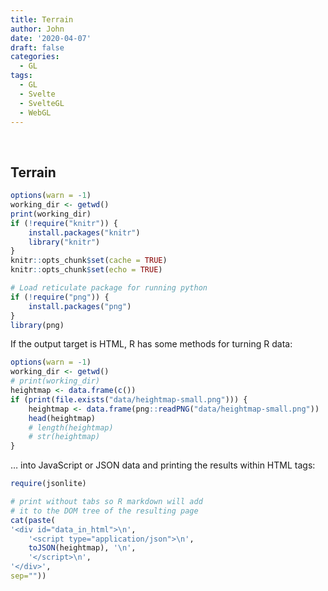 ```yaml
---
title: Terrain
author: John
date: '2020-04-07'
draft: false
categories:
  - GL
tags:
  - GL
  - Svelte
  - SvelteGL
  - WebGL
---
```


<div id="gl-app" role="main" style="width: 100%; min-width: 800px; margin-left: -86px;">
&nbsp;
</div>

## Terrain

```r
options(warn = -1)
working_dir <- getwd()
print(working_dir)
if (!require("knitr")) {
    install.packages("knitr")
    library("knitr")
}
knitr::opts_chunk$set(cache = TRUE)
knitr::opts_chunk$set(echo = TRUE)

# Load reticulate package for running python
if (!require("png")) {
    install.packages("png")
}
library(png)
```

If the output target is HTML, R has some methods for turning R data:
```r
options(warn = -1)
working_dir <- getwd()
# print(working_dir)
heightmap <- data.frame(c())
if (print(file.exists("data/heightmap-small.png"))) {
    heightmap <- data.frame(png::readPNG("data/heightmap-small.png"))
    head(heightmap)
    # length(heightmap)
    # str(heightmap)
}
```

... into JavaScript or JSON data and printing the results within HTML tags:
```r
require(jsonlite)

# print without tabs so R markdown will add
# it to the DOM tree of the resulting page
cat(paste(
'<div id="data_in_html">\n',
    '<script type="application/json">\n',
    toJSON(heightmap), '\n',
    '</script>\n',
'</div>',
sep=""))
```
